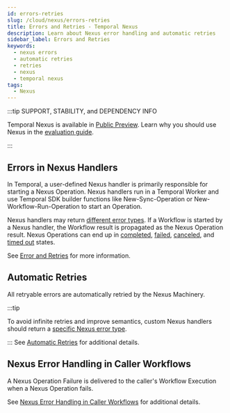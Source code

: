 ```yaml
---
id: errors-retries
slug: /cloud/nexus/errors-retries
title: Errors and Retries - Temporal Nexus
description: Learn about Nexus error handling and automatic retries
sidebar_label: Errors and Retries
keywords:
  - nexus errors
  - automatic retries
  - retries
  - nexus
  - temporal nexus
tags:
  - Nexus
---
```


:::tip SUPPORT, STABILITY, and DEPENDENCY INFO

Temporal Nexus is available in [Public Preview](/evaluate/development-production-features/release-stages#public-preview).
Learn why you should use Nexus in the [evaluation guide](/evaluate/nexus).

:::

## Errors in Nexus Handlers

In Temporal, a user-defined Nexus handler is primarily responsible for starting a Nexus Operation.
Nexus handlers run in a Temporal Worker and use Temporal SDK builder functions like New-Sync-Operation or New-Workflow-Run-Operation to start an Operation.

Nexus handlers may return [different error types](/references/failures#nexus-errors).
If a Workflow is started by a Nexus handler, the Workflow result is propagated as the Nexus Operation result.
Nexus Operations can end up in [completed](/references/events#nexusoperationcompleted), [failed](/references/events#nexusoperationfailed), [canceled](/references/events#nexusoperationcanceled), and [timed out](/references/events#nexusoperationtimedout) states.

See [Error and Retries](/nexus/errors-retries) for more information.

## Automatic Retries

All retryable errors are automatically retried by the Nexus Machinery.

:::tip

To avoid infinite retries and improve semantics, custom Nexus handlers should return a [specific Nexus error type](/references/failures#nexus-errors).

:::
See [Automatic Retries](/nexus/errors-retries#automatic-retries) for additional details.

## Nexus Error Handling in Caller Workflows

A Nexus Operation Failure is delivered to the caller's Workflow Execution when a Nexus Operation fails.

See [Nexus Error Handling in Caller Workflows](/nexus/errors-retries#nexus-error-handling-in-caller-workflows) for additional details.

